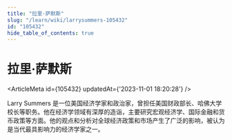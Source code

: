 ```yaml
---
title: "拉里·萨默斯"
slug: "/learn/wiki/larrysummers-105432"
id: "105432"
hide_table_of_contents: true
---
```



# 拉里·萨默斯

<ArticleMeta id={105432} updatedAt={'2023-11-01 18:20:28'} />
<div className='border-solid border-b border-t-0 my-4 border-[var(--ifm-color-gray-300)]' />

Larry Summers 是一位美国经济学家和政治家，曾担任美国财政部长、哈佛大学校长等职务。他在经济学领域有深厚的造诣，主要研究宏观经济学、国际金融和货币政策等方面。他的观点和分析对全球经济政策和市场产生了广泛的影响，被认为是当代最具影响力的经济学家之一。
